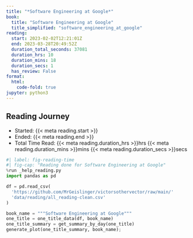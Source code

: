 ```yaml
---
title: "*Software Engineering at Google*"
book:
  title: "Software Engineering at Google"
  title_simplified: "software_engineering_at_google"
reading:
  start: 2023-02-02T12:21:01Z
  end: 2023-03-28T20:49:52Z
  duration_total_seconds: 37081
  duration_hrs: 10
  duration_mins: 18
  duration_secs: 1
  has_review: False
format:
  html:
    code-fold: true
jupyter: python3
---
```


## Reading Journey

* Started: {{< meta reading.start >}}
* Ended: {{< meta reading.end >}}
* Total Time Read: {{< meta reading.duration_hrs >}}hrs {{< meta reading.duration_mins >}}mins {{< meta reading.duration_secs >}}secs

```python
#| label: fig-reading-time
#| fig-cap: "Reading done for Software Engineering at Google"
%run _help_reading.py
import pandas as pd

df = pd.read_csv(
  'https://github.com/MrGeislinger/victorsothervector/raw/main/'
  'data/reading/all_reading-clean.csv'
)

book_name = """Software Engineering at Google"""
one_title = one_title_data(df, book_name)
one_title_summary = get_summary_by_day(one_title)
generate_plot(one_title_summary, book_name);
```
